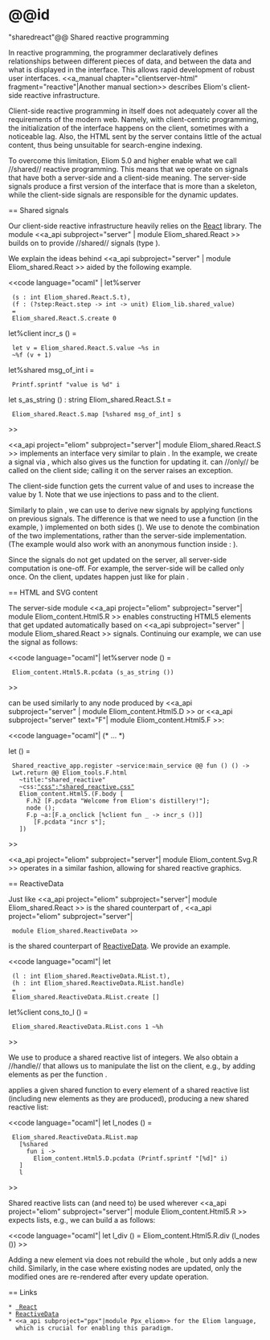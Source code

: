 =@@id="sharedreact"@@ Shared reactive programming

In reactive programming, the programmer declaratively defines
relationships between different pieces of data, and between the data
and what is displayed in the interface. This allows rapid development
of robust user interfaces. <<a_manual chapter="clientserver-html"
fragment="reactive"|Another manual section>> describes Eliom's
client-side reactive infrastructure.

Client-side reactive programming in itself does not adequately cover
all the requirements of the modern web. Namely, with client-centric
programming, the initialization of the interface happens on the
client, sometimes with a noticeable lag. Also, the HTML sent by the
server contains little of the actual content, thus being unsuitable
for search-engine indexing.

To overcome this limitation, Eliom 5.0 and higher enable what we call
//shared// reactive programming. This means that we operate on signals
that have both a server-side and a client-side meaning. The
server-side signals produce a first version of the interface that is
more than a skeleton, while the client-side signals are responsible
for the dynamic updates.

== Shared signals

Our client-side reactive infrastructure heavily relies on the
[[http://erratique.ch/software/react| React]] library. The module
<<a_api subproject="server" | module Eliom_shared.React >> builds on
{{{React}}} to provide //shared// signals (type
{{{Eliom_shared.React.S.t}}}).

We explain the ideas behind
<<a_api subproject="server" | module Eliom_shared.React >> aided by
the following example.

<<code language="ocaml" |
let%server
  (s : int Eliom_shared.React.S.t),
  (f : (?step:React.step -> int -> unit) Eliom_lib.shared_value)
  =
  Eliom_shared.React.S.create 0

let%client incr_s () =
  let v = Eliom_shared.React.S.value ~%s in
  ~%f (v + 1)

let%shared msg_of_int i =
  Printf.sprintf "value is %d" i

let s_as_string () : string Eliom_shared.React.S.t =
  Eliom_shared.React.S.map [%shared msg_of_int] s
>>

<<a_api project="eliom" subproject="server"| module
Eliom_shared.React.S >> implements an interface very similar to plain
{{{React.S}}}. In the example, we create a signal {{{s}}} via
{{{create}}}, which also gives us the function {{{f}}} for updating
it. {{{f}}} can //only// be called on the client side; calling it on
the server raises an exception.

The client-side function {{{incr_s}}} gets the current value of
{{{s}}} and uses {{{f}}} to increase the value by 1. Note that we use
injections {{{~%}}} to pass {{{s}}} and {{{f}}} to the client.

Similarly to plain {{{React}}}, we can use
{{{Eliom_shared.React.S.map}}} to derive new signals by applying
functions on previous signals. The difference is that we need to use a
function (in the example, {{{msg_of_int}}}) implemented on both sides
({{{let%shared}}}). We use {{{[%shared msg_of_int]}}} to denote the
combination of the two implementations, rather than the server-side
implementation.
(The example would also work with an anonymous function inside
{{{[%shared ...]}}}:
{{{[%shared (fun i -> Printf.sprintf "value is %d" i)]}}}).

Since the signals do not get updated on the server, all server-side
computation is one-off. For example, the server-side {{{msg_of_int}}}
will be called only once. On the client, updates happen just like for
plain {{{React}}}.

== HTML and SVG content

The server-side
module
<<a_api project="eliom" subproject="server"| module Eliom_content.Html5.R >>
enables constructing HTML5 elements that get updated automatically
based on
<<a_api subproject="server" | module Eliom_shared.React >> signals.
Continuing our example, we can use the signal {{{s_as_string ()}}}
as follows:

<<code language="ocaml"|
let%server node () =
  Eliom_content.Html5.R.pcdata (s_as_string ())
>>

{{{node ()}}} can be used similarly to any node produced by <<a_api
subproject="server" | module Eliom_content.Html5.D >> or <<a_api
subproject="server" text="F"| module Eliom_content.Html5.F >>:

<<code language="ocaml"|
(* ... *)

let () =
  Shared_reactive_app.register ~service:main_service @@ fun () () ->
  Lwt.return @@ Eliom_tools.F.html
    ~title:"shared_reactive"
    ~css:[["css";"shared_reactive.css"]]
    Eliom_content.Html5.(F.body [
      F.h2 [F.pcdata "Welcome from Eliom's distillery!"];
      node ();
      F.p ~a:[F.a_onclick [%client fun _ -> incr_s ()]]
        [F.pcdata "incr s"];
    ])
>>

<<a_api project="eliom" subproject="server"| module Eliom_content.Svg.R >>
operates in a similar fashion, allowing for shared reactive graphics.

== ReactiveData

Just like
<<a_api project="eliom" subproject="server"| module Eliom_shared.React >>
is the shared counterpart of {{{React}}},
<<a_api project="eliom" subproject="server"|
  module Eliom_shared.ReactiveData >>
is the shared counterpart of
[[https://github.com/ocsigen/reactiveData|ReactiveData]].
We provide an example.

<<code language="ocaml"|
let
  (l : int Eliom_shared.ReactiveData.RList.t),
  (h : int Eliom_shared.ReactiveData.RList.handle)
  =
  Eliom_shared.ReactiveData.RList.create []

let%client cons_to_l () =
  Eliom_shared.ReactiveData.RList.cons 1 ~%h
>>

We use {{{create}}} to produce a shared reactive list {{{l}}} of
integers.  We also obtain a //handle// that allows us to manipulate
the list on the client, e.g., by adding elements as per the function
{{{cons_to_l}}}.

{{{Eliom_shared.ReactiveData.RList.map}}} applies a given shared
function to every element of a shared reactive list (including new
elements as they are produced), producing a new shared reactive list:

<<code language="ocaml"|
let l_nodes () =
  Eliom_shared.ReactiveData.RList.map
    [%shared
      fun i ->
        Eliom_content.Html5.D.pcdata (Printf.sprintf "[%d]" i)
    ]
    l
>>

Shared reactive lists can (and need to) be used wherever
<<a_api project="eliom" subproject="server"| module Eliom_content.Html5.R >>
expects lists, e.g., we can build a {{{<div>}}} as follows:

<<code language="ocaml"|
let l_div () = Eliom_content.Html5.R.div (l_nodes ())
>>

Adding a new element via {{{cons_to_l}}} does not rebuild the whole
{{{l_div ()}}}, but only adds a new child. Similarly, in the case
where existing nodes are updated, only the modified ones are
re-rendered after every update operation.

== Links

 * [[http://erratique.ch/software/react| React]]
 * [[https://github.com/ocsigen/reactiveData|ReactiveData]]
 * <<a_api subproject="ppx"|module Ppx_eliom>> for the Eliom language,
   which is crucial for enabling this paradigm.
